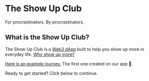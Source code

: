 
# The Show Up Club

For procrastinators. By procrastinators.

## What is the Show Up Club?

The Show Up Club is a [Web3 dApp](/web3/introduction) built to help you show up more in everyday life.
[Why show up more?](https://thejourneyof.me/welcome-showup-club/)

[Here is an example journey.](https://www.theshowup.club/journeys/0) The first one created on our app 🙌.

Ready to get started? Click below to continue.